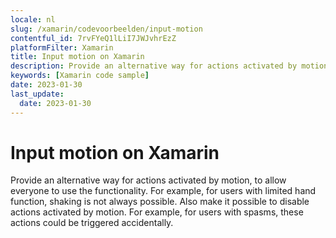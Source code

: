 ```yaml
---
locale: nl
slug: /xamarin/codevoorbeelden/input-motion
contentful_id: 7rvFYeQ1lLiI7JWJvhrEzZ
platformFilter: Xamarin
title: Input motion on Xamarin
description: Provide an alternative way for actions activated by motion, to allow everyone to use the functionality.
keywords: [Xamarin code sample]
date: 2023-01-30
last_update:
  date: 2023-01-30
---
```


# Input motion on Xamarin

Provide an alternative way for actions activated by motion, to allow everyone to use the functionality. For example, for users with limited hand function, shaking is not always possible. Also make it possible to disable actions activated by motion. For example, for users with spasms, these actions could be triggered accidentally.

<CodeSample id="input-motion" locale="nl" platform="xamarin"/>
